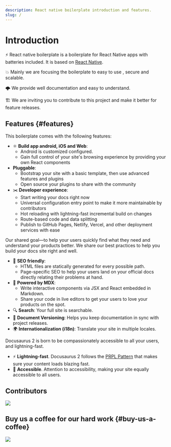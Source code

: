```yaml
---
description: React native boilerplate introduction and features.
slug: /
---
```


# Introduction

⚡️ React native boilerplate is a boilerplate for React Native apps with batteries included. It is based on [React Native](https://reactnative.dev/).

💥 Mainly we are focusing the boilerplate to easy to use , secure and scalable.

🌩️ We provide well documentation and easy to understand.

🏗️ We are inviting you to contribute to this project and make it better for feature releases.

## Features {#features}

This boilerplate comes with the following features:

- ⚛️ **Build app android, iOS and Web**:
  - Android is customized configured.
  - Gain full control of your site's browsing experience by providing your own React components
- **Pluggable**:
  - Bootstrap your site with a basic template, then use advanced features and plugins
  - Open source your plugins to share with the community
- ✂️ **Developer experience**:
  - Start writing your docs right now
  - Universal configuration entry point to make it more maintainable by contributors
  - Hot reloading with lightning-fast incremental build on changes
  - Route-based code and data splitting
  - Publish to GitHub Pages, Netlify, Vercel, and other deployment services with ease

Our shared goal—to help your users quickly find what they need and understand your products better. We share our best practices to help you build your docs site right and well.

- 🎯 **SEO friendly**:
  - HTML files are statically generated for every possible path.
  - Page-specific SEO to help your users land on your official docs directly relating their problems at hand.
- 📝 **Powered by MDX**:
  - Write interactive components via JSX and React embedded in Markdown.
  - Share your code in live editors to get your users to love your products on the spot.
- 🔍 **Search**: Your full site is searchable.
- 💾 **Document Versioning**: Helps you keep documentation in sync with project releases.
- 🌍 **Internationalization (i18n)**: Translate your site in multiple locales.

Docusaurus 2 is born to be compassionately accessible to all your users, and lightning-fast.

- ⚡️ **Lightning-fast**. Docusaurus 2 follows the [PRPL Pattern](https://developers.google.com/web/fundamentals/performance/prpl-pattern/) that makes sure your content loads blazing fast.
- 🦖 **Accessible**. Attention to accessibility, making your site equally accessible to all users.

## Contributors

<a href="https://github.com/Tanu-N-Prabhu/Python/graphs/contributors">
  <img src="https://contrib.rocks/image?repo=shdevelopersofficial/react-native-boilerplate" />
</a>

## Buy us a coffee for our hard work {#buy-us-a-coffee}

<a href="https://www.buymeacoffee.com/adsalihac">
  <img src="https://img.buymeacoffee.com/button-api/?text=Buy me a coffee&emoji=&slug=adsalihac&button_colour=FFDD00&font_colour=000000&font_family=Cookie&outline_colour=000000&coffee_colour=ffffff" />
</a>
